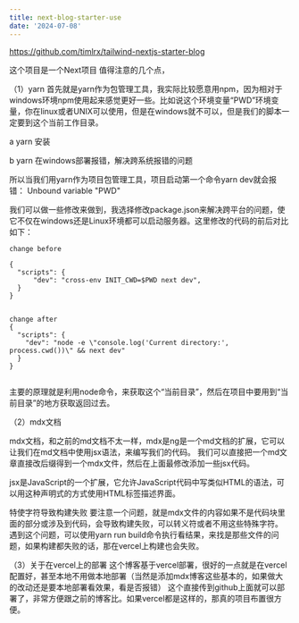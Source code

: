 ```yaml
---
title: next-blog-starter-use
date: '2024-07-08'
---
```



https://github.com/timlrx/tailwind-nextjs-starter-blog

这个项目是一个Next项目
值得注意的几个点，

（1）yarn
首先就是yarn作为包管理工具，我实际比较愿意用npm，因为相对于windows环境npm使用起来感觉更好一些。比如说这个环境变量“PWD”环境变量，你在linux或者UNIX可以使用，但是在windows就不可以，但是我们的脚本一定要到这个当前工作目录。

a yarn 安装



b yarn 在windows部署报错，解决跨系统报错的问题

所以当我们用yarn作为项目包管理工具，项目启动第一个命令yarn dev就会报错：
Unbound variable "PWD"

我们可以做一些修改来做到，我选择修改package.json来解决跨平台的问题，使它不仅在windows还是Linux环境都可以启动服务器。这里修改的代码的前后对比如下：


```
change before

{
  "scripts": {
      "dev": "cross-env INIT_CWD=$PWD next dev",
  }
}


change after
{
  "scripts": {
    "dev": "node -e \"console.log('Current directory:', process.cwd())\" && next dev"
  }
}


```

主要的原理就是利用node命令，来获取这个“当前目录”，然后在项目中要用到“当前目录”的地方获取返回过去。

（2）mdx文档

mdx文档，和之前的md文档不太一样，mdx是ng是一个md文档的扩展，它可以让我们在md文档中使用jsx语法，来编写我们的代码。
我们可以直接把一个md文章直接改后缀得到一个mdx文件，然后在上面最修改添加一些jsx代码。

jsx是JavaScript的一个扩展，它允许JavaScript代码中写类似HTML的语法，可以用这种声明式的方式使用HTML标签描述界面。

特使字符导致构建失败
要注意一个问题，就是mdx文件的内容如果不是代码块里面的部分或涉及到代码，会导致构建失败，可以转义符或者不用这些特殊字符。
遇到这个问题，可以使用yarn run build命令执行看结果，来找是那些文件的问题，如果构建都失败的话，那在vercel上构建也会失败。

（3）关于在vercel上的部署
这个博客基于vercel部署，很好的一点就是在vercel配置好，甚至本地不用做本地部署（当然是添加mdx博客这些基本的，如果做大的改动还是要本地部署看效果，看是否报错）
这个直接传到github上面就可以部署了，非常方便跟之前的博客比。如果vercel都是这样的，那真的项目布置很方便。




